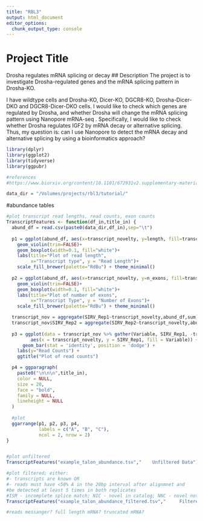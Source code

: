 ```yaml
---
title: "RBL3"
output: html_document
editor_options: 
  chunk_output_type: console
---
```

# Project Title
Drosha regulates mRNA splicing or decay
## Description
The project is to investigate Drosha-regulated genes and the mRNA splicing pattern in Drosha-KO.


I have wildtype cells and Drosha-KO, Dicer-KO, DGCR8-KO, Drosha-Dicer-DKO and DGCR8-Dicer-DKO cells. I would like to check which genes are regulated by Drosha, and whether Drosha will change the mRNA splicing pattern using Nanopore mRNA-seq .
Specifically, I would like to check whether Drosha regulates IGF2 by mRNA decay or alternative splicing. Thus, my question is: can I use Nanopore to detect the mRNA decay and alternative splicing by using a bioinformatics approach?

```r
library(dplyr)
library(ggplot2)
library(tidyverse)
library(ggpubr)

#references
#https://www.biorxiv.org/content/10.1101/672931v2.supplementary-material
```


```r
data_dir = "/Volumes/projects/rbl3/tutorial/"
```

#abundance tables
```r
#plot transcript read lengths, read counts, exon counts
TranscriptFeatures <- function(df_in,title_in) {
  abund_df = read.csv(paste0(data_dir,df_in),sep="\t")
  
  p1 = ggplot(abund_df, aes(x=transcript_novelty, y=length, fill=transcript_novelty)) + 
    geom_violin(trim=FALSE)+
    geom_boxplot(width=0.1, fill="white")+
    labs(title="Plot of read length",
         x="Transcript type", y = "Read Length")+
    scale_fill_brewer(palette="RdBu") + theme_minimal()
  
  p2 = ggplot(abund_df, aes(x=transcript_novelty, y=n_exons, fill=transcript_novelty)) + 
    geom_violin(trim=FALSE)+
    geom_boxplot(width=0.1, fill="white")+
    labs(title="Plot of number of exons",
         x="Transcript Type", y = "Number of Exons")+
    scale_fill_brewer(palette="RdBu") + theme_minimal()

  transcript_nov = aggregate(SIRV_Rep1~transcript_novelty,abund_df,sum)
  transcript_nov$SIRV_Rep2 = aggregate(SIRV_Rep2~transcript_novelty,abund_df,sum)$SIRV_Rep2
  
  p3 = ggplot(data = transcript_nov %>% gather(Variable, SIRV_Rep1, -transcript_novelty), 
         aes(x = transcript_novelty, y = SIRV_Rep1, fill = Variable)) + 
      geom_bar(stat = 'identity', position = 'dodge') + 
    labs(y="Read Counts") + 
    ggtitle("Plot of read counts")

  p4 = ggparagraph(
    paste0("\n\n\n",title_in),
    color = NULL,
    size = 20,
    face = "bold",
    family = NULL,
    lineheight = NULL
  )
  
  #plot
  ggarrange(p1, p2, p3, p4,
            labels = c("A", "B", "C"),
            ncol = 2, nrow = 2)
} 


#plot unfiltered
TranscriptFeatures("example_talon_abundance.tsv","    Unfiltered Data")

#plot filtered; either:
#- transcripts are known OR
#- reads must have <50% A in the 20bp interval after alignmnet and 
#be detected at least 5 times in both replicates
#ISM - incomplete splice match; NIC - novel in catalog; NNC - novel not in catalog
TranscriptFeatures("example_talon_abundance_filtered.tsv","     Filtered Data")


```

```r
#reads messanger? full length mRNA? truncated mRNA?
```

